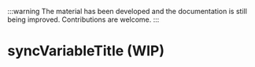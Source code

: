 
:::warning
The material has been developed and the documentation is still being improved. Contributions are welcome.
:::

# syncVariableTitle (WIP)

<SourceCode
  href="https://github.com/bytedance/flowgram.ai/tree/main/packages/materials/form-materials/src/effects/sync-variable-title"
/>
